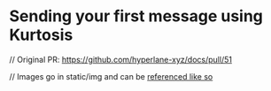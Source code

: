 # Sending your first message using Kurtosis

// Original PR: https://github.com/hyperlane-xyz/docs/pull/51

// Images go in static/img and can be [referenced like so](https://docusaurus.io/docs/markdown-features/assets)